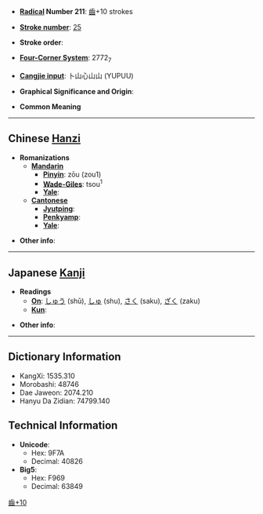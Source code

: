 * '''[[Wiktionary:Chinese radical index| Radical]] Number 211''': [[Wiktionary:Chinese radical index 齒|齒]]+10 strokes

* '''[[Wiktionary:Chinese total strokes index|Stroke number]]''': [[Wiktionary:Chinese total strokes index 25|25]]

* '''Stroke order''': 

* '''[[Wiktionary:Chinese four corner index|Four-Corner System]]''': 2772<sub>7</sub>

* '''[[Wiktionary:Chinese Cangjie index|Cangjie input]]''': 卜山心山山 (YUPUU)

* '''Graphical Significance and Origin''': 

* '''Common Meaning'''

----

== Chinese [[Hanzi]] ==

* '''Romanizations'''
** '''[[Mandarin]]'''
*** '''[[Pinyin]]''': zōu (zou1)
*** '''[[Wade-Giles]]''': tsou<sup>1</sup>
*** '''[[Yale]]''': 
** '''[[Cantonese]]'''
*** '''[[Jyutping]]''':
*** '''[[Penkyamp]]''': 
*** '''[[Yale]]''': 

* '''Other info''': 

----

== Japanese [[Kanji]] ==

* '''Readings'''
** '''[[On]]''': [[しゅう]] (shū), [[しゅ]] (shu), [[さく]] (saku), [[ざく]] (zaku)
** '''[[Kun]]''': 

* '''Other info''':  

----

== Dictionary Information ==

* KangXi: 1535.310
* Morobashi: 48746
* Dae Jaweon: 2074.210
* Hanyu Da Zidian: 74799.140

== Technical Information ==

* '''Unicode''':
** Hex: 9F7A
** Decimal: 40826
* '''Big5''':
** Hex: F969
** Decimal: 63849

[[Category:CJKV Character articles lacking a common meaning|齒+10]]